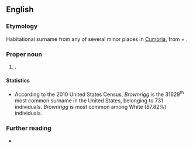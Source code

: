==English==
{{wikipedia}}

===Etymology===
Habitational surname from any of several minor places in [[Cumbria]], from {{der|en|ang|brūn||brown}} + {{m|ang|hryċġ||ridge}}.

===Proper noun===
{{en-proper noun|s}}

# {{surname|en|from=Old English}}.

====Statistics====
* According to the 2010 United States Census, ''Brownrigg'' is the 31629<sup>th</sup> most common surname in the United States, belonging to 731 individuals. ''Brownrigg'' is most common among White (87.82%) individuals.

===Further reading===
* {{R:en:DAFN}}